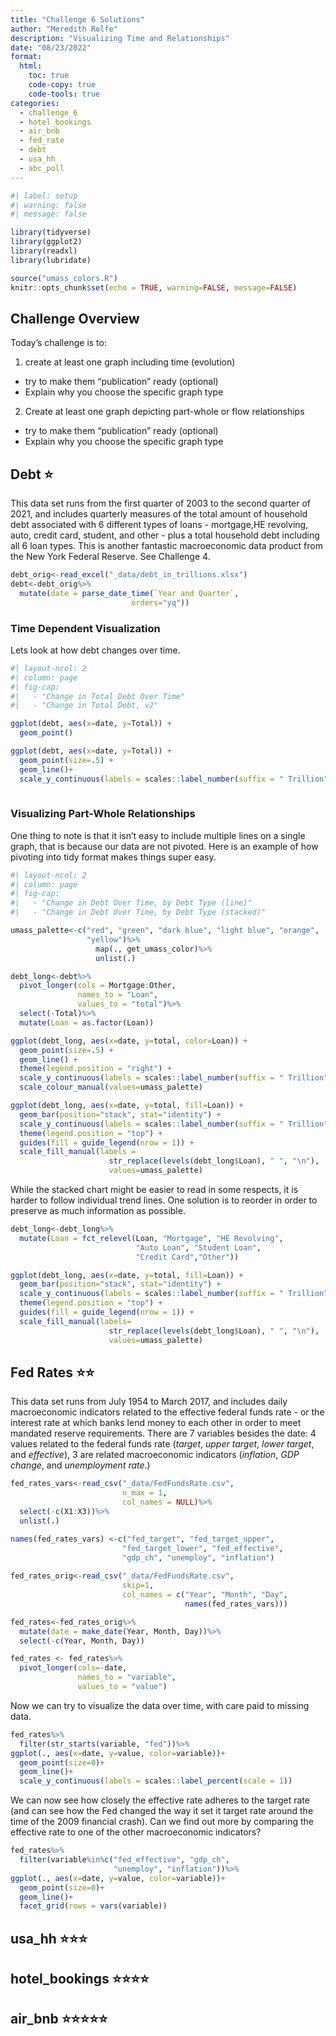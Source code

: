 ```yaml
---
title: "Challenge 6 Solutions"
author: "Meredith Rolfe"
description: "Visualizing Time and Relationships"
date: "08/23/2022"
format:
  html:
    toc: true
    code-copy: true
    code-tools: true
categories:
  - challenge_6
  - hotel_bookings
  - air_bnb
  - fed_rate
  - debt
  - usa_hh
  - abc_poll
---
```


```r
#| label: setup
#| warning: false
#| message: false

library(tidyverse)
library(ggplot2)
library(readxl)
library(lubridate)

source("umass_colors.R")
knitr::opts_chunk$set(echo = TRUE, warning=FALSE, message=FALSE)
```

## Challenge Overview

Today's challenge is to:

1)  create at least one graph including time (evolution)
   - try to make them "publication" ready (optional)
   - Explain why you choose the specific graph type
2)  Create at least one graph depicting part-whole or flow relationships
   - try to make them "publication" ready (optional)
   - Explain why you choose the specific graph type

:::{.panel-tabset}

## Debt ⭐

This data set runs from the first quarter of 2003 to the second quarter of 2021, and includes quarterly measures of the total amount of household debt associated with 6 different types of loans - mortgage,HE revolving, auto, credit card, student, and other - plus a total household debt including all 6 loan types. This is another fantastic macroeconomic data product from the New York Federal Reserve. See Challenge 4.

```r
debt_orig<-read_excel("_data/debt_in_trillions.xlsx")
debt<-debt_orig%>%
  mutate(date = parse_date_time(`Year and Quarter`, 
                           orders="yq"))
```

### Time Dependent Visualization

Lets look at how debt changes over time.

```r
#| layout-ncol: 2
#| column: page
#| fig-cap: 
#|   - "Change in Total Debt Over Time"
#|   - "Change in Total Debt, v2"

ggplot(debt, aes(x=date, y=Total)) +
  geom_point()

ggplot(debt, aes(x=date, y=Total)) +
  geom_point(size=.5) +
  geom_line()+
  scale_y_continuous(labels = scales::label_number(suffix = " Trillion"))
  
```
### Visualizing Part-Whole Relationships

One thing to note is that it isn't easy to include multiple lines on a single graph, that is because our data are not pivoted. Here is an example of how pivoting into tidy format makes things super easy. 

```r
#| layout-ncol: 2
#| column: page
#| fig-cap: 
#|   - "Change in Debt Over Time, by Debt Type (line)"
#|   - "Change in Debt Over Time, by Debt Type (stacked)"

umass_palette<-c("red", "green", "dark blue", "light blue", "orange", 
                 "yellow")%>%
                   map(., get_umass_color)%>%
                   unlist(.)

debt_long<-debt%>%
  pivot_longer(cols = Mortgage:Other,
               names_to = "Loan", 
               values_to = "total")%>%
  select(-Total)%>%
  mutate(Loan = as.factor(Loan))

ggplot(debt_long, aes(x=date, y=total, color=Loan)) +
  geom_point(size=.5) +
  geom_line() +
  theme(legend.position = "right") +
  scale_y_continuous(labels = scales::label_number(suffix = " Trillion")) +
  scale_colour_manual(values=umass_palette)

ggplot(debt_long, aes(x=date, y=total, fill=Loan)) +
  geom_bar(position="stack", stat="identity") +
  scale_y_continuous(labels = scales::label_number(suffix = " Trillion"))+
  theme(legend.position = "top") +
  guides(fill = guide_legend(nrow = 1)) +
  scale_fill_manual(labels =
                      str_replace(levels(debt_long$Loan), " ", "\n"),
                      values=umass_palette)
```

While the stacked chart might be easier to read in some respects, it is harder to follow individual trend lines. One solution is to reorder in order to preserve as much information as possible.

```r
debt_long<-debt_long%>%
  mutate(Loan = fct_relevel(Loan, "Mortgage", "HE Revolving",
                            "Auto Loan", "Student Loan",  
                            "Credit Card","Other"))

ggplot(debt_long, aes(x=date, y=total, fill=Loan)) +
  geom_bar(position="stack", stat="identity") +
  scale_y_continuous(labels = scales::label_number(suffix = " Trillion"))+
  theme(legend.position = "top") +
  guides(fill = guide_legend(nrow = 1)) +
  scale_fill_manual(labels=
                      str_replace(levels(debt_long$Loan), " ", "\n"),
                      values=umass_palette)
```
## Fed Rates ⭐⭐

This data set runs from July 1954 to March 2017, and includes daily macroeconomic indicators related to the effective federal funds rate - or the interest rate at which banks lend money to each other in order to meet mandated reserve requirements. There are 7 variables besides the date: 4 values related to the federal funds rate (*target*, *upper target*, *lower target*, and *effective*), 3 are related macroeconomic indicators (*inflation*, *GDP change*, and *unemployment rate*.)

```r
fed_rates_vars<-read_csv("_data/FedFundsRate.csv",
                         n_max = 1,
                         col_names = NULL)%>%
  select(-c(X1:X3))%>%
  unlist(.)

names(fed_rates_vars) <-c("fed_target", "fed_target_upper",
                         "fed_target_lower", "fed_effective",
                         "gdp_ch", "unemploy", "inflation")
      
fed_rates_orig<-read_csv("_data/FedFundsRate.csv",
                         skip=1,
                         col_names = c("Year", "Month", "Day", 
                                       names(fed_rates_vars)))

fed_rates<-fed_rates_orig%>%
  mutate(date = make_date(Year, Month, Day))%>%
  select(-c(Year, Month, Day))

fed_rates <- fed_rates%>%
  pivot_longer(cols=-date, 
               names_to = "variable",
               values_to = "value")
```
Now we can try to visualize the data over time, with care paid to missing data.

```r
fed_rates%>%
  filter(str_starts(variable, "fed"))%>%
ggplot(., aes(x=date, y=value, color=variable))+
  geom_point(size=0)+
  geom_line()+
  scale_y_continuous(labels = scales::label_percent(scale = 1))

```

We can now see how closely the effective rate adheres to the target rate (and can see how the Fed changed the way it set it target rate around the time of the 2009 financial crash). Can we find out more by comparing the effective rate to one of the other macroeconomic indicators?

```r
fed_rates%>%
  filter(variable%in%c("fed_effective", "gdp_ch", 
                       "unemploy", "inflation"))%>%
ggplot(., aes(x=date, y=value, color=variable))+
  geom_point(size=0)+
  geom_line()+
  facet_grid(rows = vars(variable))
```

## usa_hh ⭐⭐⭐


## hotel_bookings ⭐⭐⭐⭐


## air_bnb  ⭐⭐⭐⭐⭐

:::
